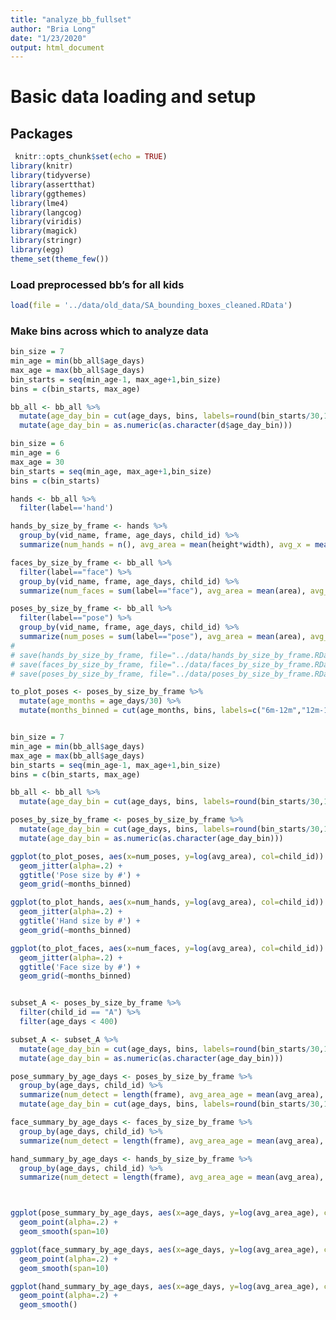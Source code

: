 ```yaml
---
title: "analyze_bb_fullset"
author: "Bria Long"
date: "1/23/2020"
output: html_document
---
```


# Basic data loading and setup
## Packages
```r
 knitr::opts_chunk$set(echo = TRUE)
library(knitr)
library(tidyverse)
library(assertthat)
library(ggthemes)
library(lme4)
library(langcog)
library(viridis)
library(magick)
library(stringr)
library(egg)
theme_set(theme_few())
```

### Load preprocessed bb's for all kids
```r
load(file = '../data/old_data/SA_bounding_boxes_cleaned.RData')

```


### Make bins across which to analyze data
```r
bin_size = 7
min_age = min(bb_all$age_days)
max_age = max(bb_all$age_days)
bin_starts = seq(min_age-1, max_age+1,bin_size)
bins = c(bin_starts, max_age)

bb_all <- bb_all %>%
  mutate(age_day_bin = cut(age_days, bins, labels=round(bin_starts/30,1))) %>%
  mutate(age_day_bin = as.numeric(as.character(d$age_day_bin)))
```

```r

bin_size = 6
min_age = 6
max_age = 30
bin_starts = seq(min_age, max_age+1,bin_size)
bins = c(bin_starts)

```

```r
hands <- bb_all %>%
  filter(label=='hand')

```

```r
hands_by_size_by_frame <- hands %>%
  group_by(vid_name, frame, age_days, child_id) %>%
  summarize(num_hands = n(), avg_area = mean(height*width), avg_x = mean(center_x), avg_y = mean(center_y))

faces_by_size_by_frame <- bb_all %>%
  filter(label=="face") %>%
  group_by(vid_name, frame, age_days, child_id) %>%
  summarize(num_faces = sum(label=="face"), avg_area = mean(area), avg_x = mean(center_x), avg_y = mean(center_y))

poses_by_size_by_frame <- bb_all %>%
  filter(label=="pose") %>%
  group_by(vid_name, frame, age_days, child_id) %>%
  summarize(num_poses = sum(label=="pose"), avg_area = mean(area), avg_x = mean(center_x), avg_y = mean(center_y))
# 
# save(hands_by_size_by_frame, file="../data/hands_by_size_by_frame.RData")
# save(faces_by_size_by_frame, file="../data/faces_by_size_by_frame.RData")
# save(poses_by_size_by_frame, file="../data/poses_by_size_by_frame.RData")
```


```r

to_plot_poses <- poses_by_size_by_frame %>%
  mutate(age_months = age_days/30) %>%
  mutate(months_binned = cut(age_months, bins, labels=c("6m-12m","12m-18m","18m-24m","24m-32m")))



```


```r
bin_size = 7
min_age = min(bb_all$age_days)
max_age = max(bb_all$age_days)
bin_starts = seq(min_age-1, max_age+1,bin_size)
bins = c(bin_starts, max_age)

bb_all <- bb_all %>%
  mutate(age_day_bin = cut(age_days, bins, labels=round(bin_starts/30,1)))

poses_by_size_by_frame <- poses_by_size_by_frame %>%
  mutate(age_day_bin = cut(age_days, bins, labels=round(bin_starts/30,1))) %>%
  mutate(age_day_bin = as.numeric(as.character(age_day_bin)))

```

```r
ggplot(to_plot_poses, aes(x=num_poses, y=log(avg_area), col=child_id)) +
  geom_jitter(alpha=.2) +
  ggtitle('Pose size by #') +
  geom_grid(~months_binned)

ggplot(to_plot_hands, aes(x=num_hands, y=log(avg_area), col=child_id)) +
  geom_jitter(alpha=.2) +
  ggtitle('Hand size by #') +
  geom_grid(~months_binned)

ggplot(to_plot_faces, aes(x=num_faces, y=log(avg_area), col=child_id)) +
  geom_jitter(alpha=.2) +
  ggtitle('Face size by #') +
  geom_grid(~months_binned)



```

```r
subset_A <- poses_by_size_by_frame %>%
  filter(child_id == "A") %>%
  filter(age_days < 400)

subset_A <- subset_A %>%
  mutate(age_day_bin = cut(age_days, bins, labels=round(bin_starts/30,1))) %>%
  mutate(age_day_bin = as.numeric(as.character(age_day_bin)))
```

```r
pose_summary_by_age_days <- poses_by_size_by_frame %>%
  group_by(age_days, child_id) %>%
  summarize(num_detect = length(frame), avg_area_age = mean(avg_area), avg_people = mean(num_poses)) %>%
  mutate(age_day_bin = cut(age_days, bins, labels=round(bin_starts/30,1))) 

face_summary_by_age_days <- faces_by_size_by_frame %>%
  group_by(age_days, child_id) %>%
  summarize(num_detect = length(frame), avg_area_age = mean(avg_area), avg_faces = mean(num_faces)) 

hand_summary_by_age_days <- hands_by_size_by_frame %>%
  group_by(age_days, child_id) %>%
  summarize(num_detect = length(frame), avg_area_age = mean(avg_area), avg_faces = mean(num_hands)) 



ggplot(pose_summary_by_age_days, aes(x=age_days, y=log(avg_area_age), col=child_id, size=num_detect)) +
  geom_point(alpha=.2) +
  geom_smooth(span=10) 

ggplot(face_summary_by_age_days, aes(x=age_days, y=log(avg_area_age), col=child_id, size=num_detect)) +
  geom_point(alpha=.2) +
  geom_smooth(span=10) 

ggplot(hand_summary_by_age_days, aes(x=age_days, y=log(avg_area_age), col=child_id, size=num_detect)) +
  geom_point(alpha=.2) +
  geom_smooth() 
```